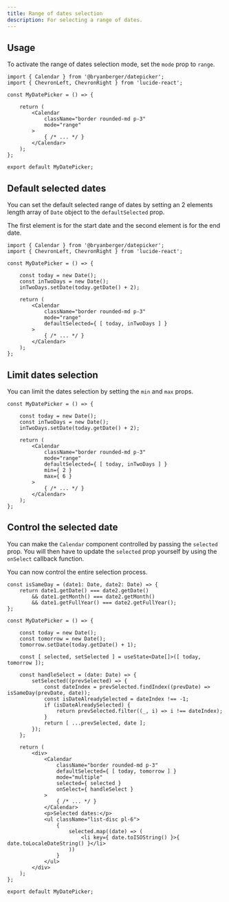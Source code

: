 ```yaml
---
title: Range of dates selection
description: For selecting a range of dates.
---
```


## Usage

To activate the range of dates selection mode, set the `mode` prop to `range`.

```tsx showLineNumbers
import { Calendar } from '@bryanberger/datepicker';
import { ChevronLeft, ChevronRight } from 'lucide-react';

const MyDatePicker = () => {

	return (
		<Calendar
			className="border rounded-md p-3"
			mode="range"
		>
			{ /* ... */ }
		</Calendar>
	);
};

export default MyDatePicker;
```

<div className="flex justify-center">
	<RangeCalendar />
</div>

## Default selected dates

You can set the default selected range of dates by setting an 2 elements length array of `Date` object to the `defaultSelected` prop.

The first element is for the start date and the second element is for the end date.

```tsx showLineNumbers
import { Calendar } from '@bryanberger/datepicker';
import { ChevronLeft, ChevronRight } from 'lucide-react';

const MyDatePicker = () => {

	const today = new Date();
	const inTwoDays = new Date();
	inTwoDays.setDate(today.getDate() + 2);

	return (
		<Calendar
			className="border rounded-md p-3"
			mode="range"
			defaultSelected={ [ today, inTwoDays ] }
		>
			{ /* ... */ }
		</Calendar>
	);
};
```

<div className="flex justify-center">
	<RangeCalendar2 />
</div>

## Limit dates selection

You can limit the dates selection by setting the `min` and `max` props.

```tsx showLineNumbers
const MyDatePicker = () => {

	const today = new Date();
	const inTwoDays = new Date();
	inTwoDays.setDate(today.getDate() + 2);

	return (
		<Calendar
			className="border rounded-md p-3"
			mode="range"
			defaultSelected={ [ today, inTwoDays ] }
			min={ 2 }
			max={ 6 }
		>
			{ /* ... */ }
		</Calendar>
	);
};
```

<div className="flex justify-center">
	<RangeCalendar3 />
</div>

## Control the selected date

You can make the `Calendar` component controlled by passing the `selected` prop. You will then have to update the `selected` prop yourself by using the `onSelect` callback function.

You can now control the entire selection process.

```tsx showLineNumbers
const isSameDay = (date1: Date, date2: Date) => {
	return date1.getDate() === date2.getDate()
		&& date1.getMonth() === date2.getMonth()
		&& date1.getFullYear() === date2.getFullYear();
};

const MyDatePicker = () => {

	const today = new Date();
	const tomorrow = new Date();
	tomorrow.setDate(today.getDate() + 1);

	const [ selected, setSelected ] = useState<Date[]>([ today, tomorrow ]);

	const handleSelect = (date: Date) => {
		setSelected((prevSelected) => {
			const dateIndex = prevSelected.findIndex((prevDate) => isSameDay(prevDate, date));
			const isDateAlreadySelected = dateIndex !== -1;
			if (isDateAlreadySelected) {
				return prevSelected.filter((_, i) => i !== dateIndex);
			}
			return [ ...prevSelected, date ];
		});
	};

	return (
		<div>
			<Calendar
				className="border rounded-md p-3"
				defaultSelected={ [ today, tomorrow ] }
				mode="multiple"
				selected={ selected }
				onSelect={ handleSelect }
			>
				{ /* ... */ }
			</Calendar>
			<p>Selected dates:</p>
			<ul className="list-disc pl-6">
				{
					selected.map((date) => (
						<li key={ date.toISOString() }>{ date.toLocaleDateString() }</li>
					))
				}
			</ul>
		</div>
	);
};

export default MyDatePicker;
```

<div className="flex justify-center">
	<RangeCalendar4 />
</div>